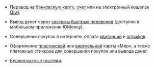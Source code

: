 - Перевод на&nbsp;[банковскую карту](https://yoomoney.ru/page?id=536232), [счет](https://yoomoney.ru/page?id=536236) или на&nbsp;электронный кошелек [Qiwi](https://yoomoney.ru/page?id=536240#to-eps__qiwi).

- Вывод денег через [системы быстрых переводов](https://yoomoney.ru/page?id=536524) (доступно в мобильном приложении ЮMoney).

- Совершение покупок в&nbsp;интернете, оплата [квитанций](https://yoomoney.ru/page?id=535908#charges__bills) и [штрафов](https://yoomoney.ru/page?id=535908#charges__fines).

- Оформление [пластиковой](https://yoomoney.ru/page?id=536272) или [виртуальной](https://yoomoney.ru/page?id=536280) карты «Мир», а также платежных стикеров для совершения покупок или вывода денег.

- [Бесконтактные платежи](https://yoomoney.ru/page?id=536060).